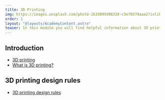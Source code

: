 ```yaml
---
title: 3D Printing
img: https://images.unsplash.com/photo-1633899306328-c5e70574aaa2?ixlib=rb-4.0.3&ixid=MnwxMjA3fDB8MHxwaG90by1wYWdlfHx8fGVufDB8fHx8&auto=format&fit=crop&w=2069&q=80
order: 1
layout: "@layouts/AcademyContent.astro"
teaser: In this module you will find helpful information about 3D printing.
---
```


## Introduction

- <a href="https://www.makersplus.eu/3d-printing/" target="_blank" rel="noopener noreferrer">3D printing</a>
- <a href="https://www.hubs.com/guides/3d-printing/" target="_blank" rel="noopener noreferrer">What is 3D printing?</a>


## 3D printing design rules

- <a href="https://www.hubs.com/get/3d-printing-design-rules/" target="_blank" rel="noopener noreferrer">3D printing design rules</a>
